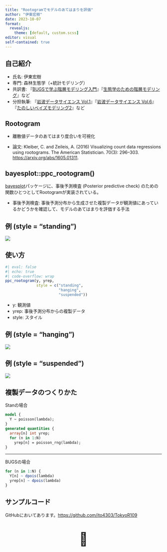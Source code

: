 ```yaml
---
title: "Rootogramでモデルのあてはまりを評価"
author: "伊東宏樹"
date: 2023-10-07
format:
  revealjs:
    theme: [default, custom.scss]
editor: visual
self-contained: true
---
```


## 自己紹介

-   氏名: 伊東宏樹
-   専門: 森林生態学（+統計モデリング）
-   共訳書: 『[BUGSで学ぶ階層モデリング入門](https://www.hanmoto.com/bd/isbn/9784320057807)』『[生態学のための階層モデリング](https://www.hanmoto.com/bd/isbn/9784320058149)』など
-   分担執筆: 『[岩波データサイエンス Vol.1](https://www.hanmoto.com/bd/isbn/9784000298513)』『[岩波データサイエンス Vol.6](https://www.hanmoto.com/bd/isbn/9784000298568)』『[たのしいベイズモデリング2](https://www.hanmoto.com/bd/isbn/9784762830839)』など

## Rootogram

-   離散値データのあてはまり度合いを可視化

-   論文: Kleiber, C. and Zeileis, A. (2016) Visualizing count data regressions using rootograms. The American Statistician. 70(3): 296--303. <https://arxiv.org/abs/1605.01311>.

## bayesplot::ppc_rootogram()

::: {style="margin-top: 1em;"}
[b](https://mc-stan.org/users/interfaces/bayesplot)[ayesplot](http://mc-stan.org/bayesplot/)パッケージに、事後予測検査 (Posterior predictive check) のための関数ひとつとしてRootogramが実装されている。

-   事後予測検査: 事後予測分布から生成させた複製データが観測値にあっているかどうかを確認して、モデルのあてはまりを評価する手法
:::

## 例 (style = "standing")

![](figures/standing.png)

## 使い方

```r
#| eval: false
#| echo: true
#| code-overflow: wrap
ppc_rootogram(y, yrep,
              style = c("standing",
                        "hanging",
                        "suspended"))
```

-   y: 観測値
-   yrep: 事後予測分布からの複製データ
-   style: スタイル

## 例 (style = "hanging")

![](figures/hanging.png)

## 例 (style = "suspended")

![](figures/suspended.png)

## 複製データのつくりかた

Stanの場合

``` stan
model {
  Y ~ poisson(lambda);
}
generated quantities {
  array[n] int yrep;
  for (n in 1:N)
    yrep[n] = poisson_rng(lambda);
}
```

------------------------------------------------------------------------

BUGSの場合

``` r
for (n in 1:N) {
  Y[n] ~ dpois(lambda)
  yrep[n] ~ dpois(lambda)
}
```

## サンプルコード

GitHubにおいてあります。<https://github.com/ito4303/TokyoR109>

::: {style="margin-top: 1em; text-align:center; font-size: 300%;"}
🥳
:::
